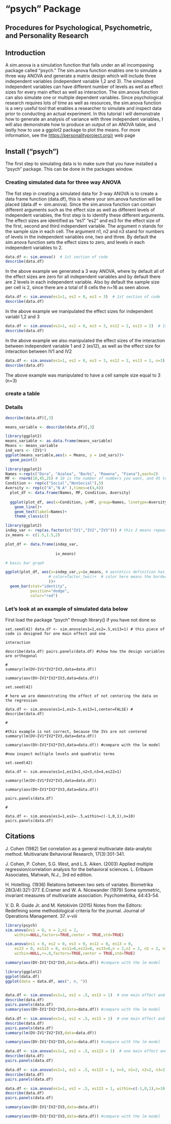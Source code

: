 
# "psych" Package

## Procedures for Psychological, Psychometric, and Personality Research

## Introduction

A sim.anova is a simulation function that falls under an all incompasing package called "psych." The sim.anova function enables one to simulate a three way ANOVA and generate a matrix design which will include three independent variables (independent variable 1,2 and 3). The simulated independent variables can have different number of levels as well as effect sizes for every main effect as well as interaction. The sim.anova function can also simulate one or multiple dependent variables. Since psychological research requires lots of time as well as resources, the sim.anova function is a very useful tool that enables a researcher to simulate and inspect data prior to conducting an actual experiment. In this tutorial I will demonstrate how to generate an analysis of variance with three independent variables, I will also demonstrate how to produce an output of an ANOVA table, and lastly how to use a ggplot2 package to plot the means. 
For more information, see the <https://personalityproject.org/r> web page

## Install ("psych")

The first step to simulating data is to make sure that you have installed a "psych" package. This can be done in the packages window.

### Creating simulated data for three way ANOVA

The fist step in creating a simulated data for 3-way ANOVA is to create a data frame function (data.df), this is where your sim.anova function will be placed (data.df <- sim.anova). Since the sim.anova function can contain different arguments such as the effect size as well as different levels of independent variables, the first step is to identify these different arguments. The effect sizes are identified as "es1" "es2" and es3 for the effect size of the first, second and third  independent variable. The argument n stands for the sample size in each cell. The argument n1, n2 and n3 stand for numbers of levels in the independent variables one, two and three. By default the sim.anova function sets the effect sizes to zero, and levels in each independent variables to 2. 



```r
data.df <- sim.anova()  # 1st section of code
describe(data.df)

```
In the above example we generated a 3 way ANOVA, where by default all of the effect sizes are zero for all independent variables and by default there are 2 levels in each independent variable. Also by default the sample size per cell is 2, since there are a total of 8 cells the n=16 as seen above.


```r
data.df <- sim.anova(es1=1, es2 = 0, es3 = 3)  # 1st section of code
describe(data.df)

```

In the above example we manipulated the effect sizes for independent variabl 1,2 and 3

```r
data.df <- sim.anova(es1=1, es2 = 0, es3 = 3, es12 = 2, es13 = 2)  # 1st section of code
describe(data.df)

```
In the above example we also manipulated the effect sizes of the interaction between independent variable 1 and 2 (es12), as well as the effect size for interaction between IV1 and IV2

```r
data.df <- sim.anova(es1=1, es2 = 0, es3 = 3, es12 = 2, es13 = 2, n=3)  # 1st section of code
describe(data.df)

```

The above example was manipulated to have a cell sample size equal to 3 (n=3)



### create a table

###  Details 

```r
describe(data.df)[,3]
```

```r
means_variable <- describe(data.df)[,3]
```


```r
library(ggplot2)
means_variable <- as.data.frame(means_variable)
Means <- means_variable
ind_vars <- (IV1*)
ggplot(means_variable,aes(x = Means, y = ind_vars))+ 
  geom_point() 
```


```r
library(ggplot2)
Names <-rep(c("Dara", "Azalea", "Barbi", "Rowena", "Fiona"),each=2)
MF <- rnorm(10,45,25) # 10 is the number of numbers you want, and 45 to 25 is the range
Condition <- rep(c("Social","NonSocial"),5)
Aversity <- rep(c("A","N_A" ),times=c(4,6))
  plot_df <- data.frame(Names, MF, Condition, Aversity)
  
  ggplot(plot_df, aes(x=Condition, y=MF, group=Names, linetype=Aversity))+
    geom_line()+
    geom_text(label=Names)+
    theme_classic()

```


```r
library(ggplot2)
indep_var <- rep(as.factor(c("IV1","IV2","IV3"))) # this 2 means repeat ABC twice
iv_means <- c(1.5,1.5,2)

plot_df <- data.frame(indep_var,
                  
                      iv_means)

# basic bar graph

ggplot(plot_df, aes(x=indep_var,y=iv_means, # aestetics definition has gotten 
                   # color=factor_two))+  # color here means the border collor
                   ))+
  geom_bar(stat="identity", 
           position="dodge",
           color="red")

```






### Let’s look at an example of simulated data below

First load the package “psych” through library() if you have not done so

```
set.seed(42) data.df <- sim.anova(es1=1,es2=.5,es13=1) # this piece of code is designed for one main effect and one 

interaction 

describe(data.df) pairs.panels(data.df) #show how the design variables are orthogonal 

# 
summary(lm(DV~IV1*IV2*IV3,data=data.df)) 

summary(aov(DV~IV1*IV2*IV3,data=data.df)) 

set.seed(42) 

# here we are demonstrating the effect of not centering the data on the regression 

data.df <- sim.anova(es1=1,es2=.5,es13=1,center=FALSE) # describe(data.df) 

# 

#this example is not correct, because the IVs are not centered summary(lm(DV~IV1*IV2*IV3,data=data.df)) 

summary(aov(DV~IV1*IV2*IV3,data=data.df)) #compare with the lm model 

#now inspect multiple levels and quadratic terms 

set.seed(42) 

data.df <- sim.anova(es1=1,es13=1,n2=3,n3=4,es22=1) 

summary(lm(DV~IV1*IV2*IV3,data=data.df)) 

summary(aov(DV~IV1*IV2*IV3,data=data.df)) 

pairs.panels(data.df) 

# 

data.df <- sim.anova(es1=1,es2=-.5,within=c(-1,0,1),n=10) pairs.panels(data.df)

```
## Citations

J. Cohen (1982) Set correlation as a general multivariate data-analytic method. Multivariate Behavioral Research, 17(3):301-341.

J. Cohen, P. Cohen, S.G. West, and L.S. Aiken. (2003) Applied multiple regression/correlation analysis for the behavioral sciences. L. Erlbaum Associates, Mahwah, N.J., 3rd ed edition.

H. Hotelling. (1936) Relations between two sets of variates. Biometrika 28(3/4):321-377. E.Cramer and W. A. Nicewander (1979) Some symmetric, invariant measures of multivariate association. Psychometrika, 44:43-54.

V. D. R. Guide Jr. and M. Ketokivim (2015) Notes from the Editors: Redefining some methodological criteria for the journal. Journal of Operations Management. 37. v-viii

```r
library(psych)
sim.anova(es1 = 0, n = 2,n1 = 2, 
    within=NULL,factors=TRUE,center = TRUE,std=TRUE)
```


```r
sim.anova(es1 = 0, es2 = 0, es3 = 0, es12 = 0, es13 = 0,
    es23 = 0, es123 = 0, es11=0,es22=0, es33=0,n = 2,n1 = 2, n2 = 2, n3 = 2, 
    within=NULL,r=.8,factors=TRUE,center = TRUE,std=TRUE)
```




```r
summary(aov(DV~IV1*IV2*IV3,data=data.df)) #compare with the lm model

```


```r
library(ggplot2)
ggplot(data.df)
ggplot(data = data.df, aes(", n, ")) 
  
```






```r
data.df <- sim.anova(es1=1, es2 = .5, es13 = 1)  # one main effect and one interaction
describe(data.df)
pairs.panels(data.df)
summary(aov(DV~IV1*IV2*IV3,data=data.df)) #compare with the lm model

```

```r
data.df <- sim.anova(es1=1, es2 = .5, es13 = 1)  # one main effect and one interaction
describe(data.df)
pairs.panels(data.df)
summary(lm(DV~IV1*IV2*IV3,data=data.df))

summary(aov(DV~IV1*IV2*IV3,data=data.df)) #compare with the lm model

```





```r
data.df <- sim.anova(es1=1, es2 = .5, es123 = 1)  # one main effect and one interaction
describe(data.df)
pairs.panels(data.df)
```

```r
data.df <- sim.anova(es1=1, es2 = .5, es123 = 1, n=5, n1=2, n2=2, n3=2)  # one main effect and one interaction
describe(data.df)
pairs.panels(data.df)
```



```r
data.df <- sim.anova(es1=1, es2 = .5, es123 = 1, within=c(-1,0,1),n=10) # one main effect and one interaction
describe(data.df)
pairs.panels(data.df)

```

```r
summary(aov(DV~IV1*IV2*IV3,data=data.df))

summary(aov(DV~IV1*IV2*IV3,data=data.df)) #compare with the lm model

```


